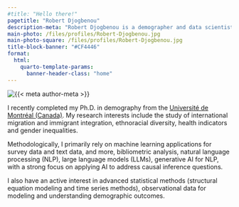 ```yaml
---
#title: "Hello there!"
pagetitle: "Robert Djogbenou"
description-meta: "Robert Djogbenou is a demographer and data scientist."
main-photo: /files/profiles/Robert-Djogbenou.jpg
main-photo-square: /files/profiles/Robert-Djogbenou.jpg
title-block-banner: "#CF4446"
format:
  html:
    quarto-template-params:
      banner-header-class: "home"
---
```


::: {.grid}

::: {.g-col-12 .g-col-sm-4}

```{=html}
<div class="grid" style="--bs-columns: 5; row-gap: 0;">
  <div class="g-col-1 g-col-sm-0"></div>
  <div class="g-col-3 g-col-sm-5">
    <picture>
      <source media="(max-width: 576px)" srcset="{{< meta main-photo-square >}}">
      <source media="(min-width: 576px)" srcset="{{< meta main-photo >}}">
      <img class="img-fluid" src="{{< meta main-photo >}}" alt="{{< meta author-meta >}}">
    </picture>
  </div>
  <div class="g-col-1 g-col-sm-0"></div>
</div>
```

:::

::: {.g-col-12 .g-col-sm-8}

I recently completed my Ph.D. in demography from the [Université de Montréal (Canada)](https://demo.umontreal.ca/accueil/).
My research interests include the study of international migration and immigrant integration, ethnoracial diversity, health indicators and gender inequalities. 

Methodologically, I primarily rely on machine learning applications for survey data and text data, and more, bibliometric analysis, natural language processing (NLP), large language models (LLMs), generative AI for NLP, with a strong focus on applying AI to address causal inference questions. 

I also have an active interest in advanced statistical methods (structural equation modeling and time series methods), observational data for modeling and understanding demographic outcomes.


:::

:::


